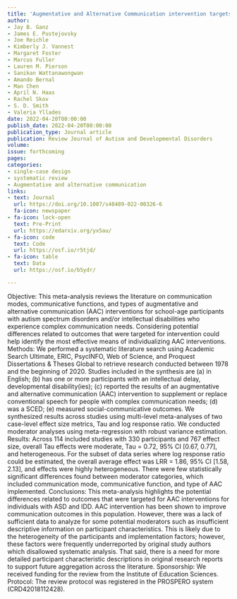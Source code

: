 ```yaml
---
title: 'Augmentative and Alternative Communication intervention targets for school-aged participants with ASD and ID: A single-case systematic review and meta-analysis'
author:
- Jay B. Ganz
- James E. Pustejovsky
- Joe Reichle
- Kimberly J. Vannest
- Margaret Foster
- Marcus Fuller
- Lauren M. Pierson
- Sanikan Wattanawongwan
- Amando Bernal
- Man Chen
- April N. Haas
- Rachel Skov
- S. D. Smith
- Valeria Yllades
date: 2022-04-20T00:00:00
publish_date: 2022-04-20T00:00:00
publication_type: Journal article
publication: Review Journal of Autism and Developmental Disorders
volume: 
issue: forthcoming
pages: 
categories:
- single-case design
- systematic review
- Augmentative and alternative communication
links:
- text: Journal
  url: https://doi.org/10.1007/s40489-022-00326-6
  fa-icon: newspaper
- fa-icon: lock-open
  text: Pre-Print
  url: https://edarxiv.org/yx5au/
- fa-icon: code
  text: Code
  url: https://osf.io/r5tjd/
- fa-icon: table
  text: Data
  url: https://osf.io/b5ydr/

---
```



Objective: This meta-analysis reviews the literature on communication modes, communicative functions, and types of augmentative and alternative communication (AAC) interventions for school-age participants with autism spectrum disorders and/or intellectual disabilities who experience complex communication needs. Considering potential differences related to outcomes that were targeted for intervention could help identify the most effective means of individualizing AAC interventions.
Methods: We performed a systematic literature search using Academic Search Ultimate, ERIC, PsycINFO, Web of Science, and Proquest Dissertations & Theses Global to retrieve research conducted between 1978 and the beginning of 2020. Studies included in the synthesis are (a) in English; (b) has one or more participants with an intellectual delay, developmental disability(ies); (c) reported the results of an augmentative and alternative communication (AAC) intervention to supplement or replace conventional speech for people with complex communication needs; (d) was a SCED; (e) measured social-communicative outcomes. We synthesized results across studies using multi-level meta-analyses of two case-level effect size metrics, Tau and log response ratio. We conducted moderator analyses using meta-regression with robust variance estimation.
Results: Across 114 included studies with 330 participants and 767 effect size, overall Tau effects were moderate, Tau = 0.72, 95% CI [0.67, 0.77], and heterogeneous. For the subset of data series where log response ratio could be estimated, the overall average effect was LRR = 1.86, 95% CI [1.58, 2.13], and effects were highly heterogeneous. There were few statistically significant differences found between moderator categories, which included communication mode, communicative function, and type of AAC implemented.
Conclusions: This meta-analysis highlights the potential differences related to outcomes that were targeted for AAC interventions for individuals with ASD and IDD. AAC intervention has been shown to improve communication outcomes in this population. However, there was a lack of sufficient data to analyze for some potential moderators such as insufficient descriptive information on participant characteristics. This is likely due to the heterogeneity of the participants and implementation factors; however, these factors were frequently underreported by original study authors which disallowed systematic analysis. That said, there is a need for more detailed participant characteristic descriptions in original research reports to support future aggregation across the literature.
Sponsorship: We received funding for the review from the Institute of Education Sciences.
Protocol: The review protocol was registered in the PROSPERO system (CRD42018112428).

